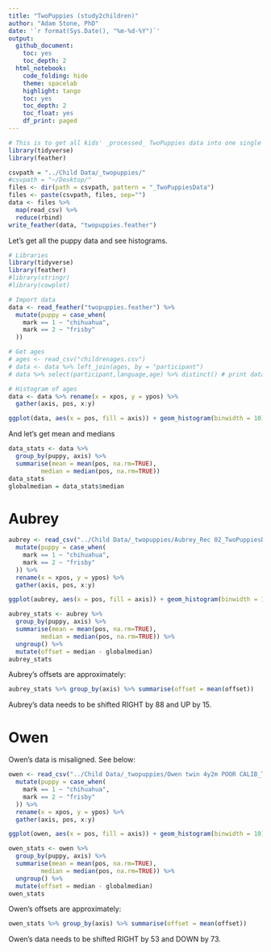 ```yaml
---
title: "TwoPuppies (study2children)"
author: "Adam Stone, PhD" 
date: '`r format(Sys.Date(), "%m-%d-%Y")`'
output:
  github_document:
    toc: yes
    toc_depth: 2
  html_notebook:
    code_folding: hide
    theme: spacelab
    highlight: tango
    toc: yes
    toc_depth: 2
    toc_float: yes
    df_print: paged
---
```


```r
# This is to get all kids' _processed_ TwoPuppies data into one single file. Should only run when needed. 
library(tidyverse)
library(feather)

csvpath = "../Child Data/_twopuppies/"
#csvpath = "~/Desktop/"
files <- dir(path = csvpath, pattern = "_TwoPuppiesData")
files <- paste(csvpath, files, sep="")
data <- files %>%
  map(read_csv) %>%
  reduce(rbind)
write_feather(data, "twopuppies.feather")
```

Let's get all the puppy data and see histograms. 

```r
# Libraries
library(tidyverse)
library(feather)
#library(stringr)
#library(cowplot)

# Import data 
data <- read_feather("twopuppies.feather") %>%
  mutate(puppy = case_when(
    mark == 1 ~ "chihuahua",
    mark == 2 ~ "frisby"
  ))

# Get ages
# ages <- read_csv("childrenages.csv")
# data <- data %>% left_join(ages, by = "participant")
# data %>% select(participant,language,age) %>% distinct() # print data table

# Histogram of ages
data <- data %>% rename(x = xpos, y = ypos) %>%
  gather(axis, pos, x:y)

ggplot(data, aes(x = pos, fill = axis)) + geom_histogram(binwidth = 10) + ggtitle("X/Y Histogram for Puppies") + facet_grid(puppy ~ axis)
```

And let's get mean and medians
```r
data_stats <- data %>%
  group_by(puppy, axis) %>%
  summarise(mean = mean(pos, na.rm=TRUE),
         median = median(pos, na.rm=TRUE))
data_stats
globalmedian = data_stats$median
```

# Aubrey
```r
aubrey <- read_csv("../Child Data/_twopuppies/Aubrey_Rec 02_TwoPuppiesData.csv") %>%
  mutate(puppy = case_when(
    mark == 1 ~ "chihuahua",
    mark == 2 ~ "frisby"
  )) %>%
  rename(x = xpos, y = ypos) %>%
  gather(axis, pos, x:y)

ggplot(aubrey, aes(x = pos, fill = axis)) + geom_histogram(binwidth = 10) + ggtitle("X/Y Histogram for Puppies") + facet_grid(puppy ~ axis)

aubrey_stats <- aubrey %>%
  group_by(puppy, axis) %>%
  summarise(mean = mean(pos, na.rm=TRUE),
         median = median(pos, na.rm=TRUE)) %>%
  ungroup() %>%
  mutate(offset = median - globalmedian)
aubrey_stats
```

Aubrey's offsets are approximately: 
```r
aubrey_stats %>% group_by(axis) %>% summarise(offset = mean(offset))
```

Aubrey's data needs to be shifted RIGHT by 88 and UP by 15.

# Owen
Owen's data is misaligned. See below: 
```r
owen <- read_csv("../Child Data/_twopuppies/Owen twin 4y2m POOR CALIB_TwoPuppiesData.csv") %>%
  mutate(puppy = case_when(
    mark == 1 ~ "chihuahua",
    mark == 2 ~ "frisby"
  )) %>%
  rename(x = xpos, y = ypos) %>%
  gather(axis, pos, x:y)

ggplot(owen, aes(x = pos, fill = axis)) + geom_histogram(binwidth = 10) + ggtitle("X/Y Histogram for Puppies") + facet_grid(puppy ~ axis)

owen_stats <- owen %>%
  group_by(puppy, axis) %>%
  summarise(mean = mean(pos, na.rm=TRUE),
         median = median(pos, na.rm=TRUE)) %>%
  ungroup() %>%
  mutate(offset = median - globalmedian)
owen_stats
```

Owen's offsets are approximately: 
```r
owen_stats %>% group_by(axis) %>% summarise(offset = mean(offset))
```

Owen's data needs to be shifted RIGHT by 53 and DOWN by 73. 
